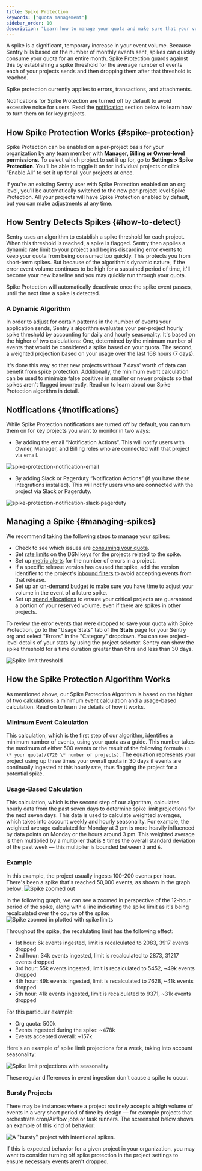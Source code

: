 ```yaml
---
title: Spike Protection
keywords: ["quota management"]
sidebar_order: 10
description: "Learn how to manage your quota and make sure that your volume isn't consumed all at once with Spike Protection."
---
```


A spike is a significant, temporary increase in your event volume. Because Sentry bills based on the number of monthly events sent, spikes can quickly consume your quota for an entire month. Spike Protection guards against this by establishing a spike threshold for the average number of events each of your projects sends and then dropping them after that threshold is reached.

Spike protection currently applies to errors, transactions, and attachments.

<Note>

Notifications for Spike Protection are turned off by default to avoid excessive noise for users. Read the [notification](/product/accounts/quotas/spike-protection/#notifications) section below to learn how to turn them on for key projects.

</Note>

## How Spike Protection Works {#spike-protection}

Spike Protection can be enabled on a per-project basis for your organization by any team member with **Manager, Billing or Owner-level permissions**. To select which project to set it up for, go to **Settings > Spike Protection**. You'll be able to toggle it on for individual projects or click “Enable All” to set it up for all your projects at once.

<Note>

If you're an existing Sentry user with Spike Protection enabled on an org level, you'll be automatically switched to the new per-project level Spike Protection. All your projects will have Spike Protection enabled by default, but you can make adjustments at any time.

</Note>

## How Sentry Detects Spikes {#how-to-detect}

Sentry uses an algorithm to establish a spike threshold for each project. When this threshold is reached, a spike is flagged. Sentry then applies a dynamic rate limit to your project and begins discarding error events to keep your quota from being consumed too quickly. This protects you from short-term spikes. But because of the algorithm's dynamic nature, if the error event volume continues to be high for a sustained period of time, it'll become your new baseline and you may quickly run through your quota.

Spike Protection will automatically deactivate once the spike event passes, until the next time a spike is detected.

### A Dynamic Algorithm

In order to adjust for certain patterns in the number of events your application sends, Sentry's algorithm evaluates your per-project hourly spike threshold by accounting for daily and hourly seasonality. It's based on the higher of two calculations: One, determined by the minimum number of events that would be considered a spike based on your quota. The second, a weighted projection based on your usage over the last 168 hours (7 days).

It's done this way so that new projects without 7 days' worth of data can benefit from spike protection. Additionally, the minimum event calculation can be used to minimize false positives in smaller or newer projects so that spikes aren't flagged incorrectly. Read on to learn about our Spike Protection algorithm in detail.

## Notifications {#notifications}

While Spike Protection notifications are turned off by default, you can turn them on for key projects you want to monitor in two ways:

- By adding the email “Notification Actions”. This will notify users with Owner, Manager, and Billing roles who are connected with that project via email.

![spike-protection-notification-email](https://user-images.githubusercontent.com/26800704/233509719-cacf233a-5618-43f8-9fd4-068f5c5217b3.png)

- By adding Slack or Pagerduty “Notification Actions” (if you have these integrations installed). This will notify users who are connected with the project via Slack or Pagerduty.

![spike-protection-notification-slack-pagerduty](https://user-images.githubusercontent.com/26800704/233509795-23825efb-a448-47e3-9b6c-f0d6aec0ecaa.png)

## Managing a Spike {#managing-spikes}

We recommend taking the following steps to manage your spikes:

- Check to see which issues are [consuming your quota](https://sentry.sentry.io/stats/).
- Set [rate limits](/product/accounts/quotas/manage-event-stream-guide/#6-rate-limiting) on the DSN keys for the projects related to the spike.
- Set up [metric alerts](/product/alerts/alert-types/#metric-alerts) for the number of errors in a project.
- If a specific release version has caused the spike, add the version identifier to the project's [inbound filters](/product/accounts/quotas/manage-event-stream-guide/#3-inbound-data-filters) to avoid accepting events from that release.
- Set up an [on-demand budget](/product/accounts/quotas/manage-event-stream-guide/#on-demand-budget) to make sure you have time to adjust your volume in the event of a future spike.
- Set up [spend allocations](/product/accounts/quotas/#spend-allocation) to ensure your critical projects are guaranteed a portion of your reserved volume, even if there are spikes in other projects.

To review the error events that were dropped to save your quota with Spike Protection, go to the "Usage Stats" tab of the **Stats** page for your Sentry org and select "Errors" in the "Category" dropdown. You can see project-level details of your stats by using the project selector. Sentry can show the spike threshold for a time duration greater than 6hrs and less than 30 days.

![Spike limit threshold](spike-limit-threshold.png)

## How the Spike Protection Algorithm Works

As mentioned above, our Spike Protection Algorithm is based on the higher of two calculations: a minimum event calculation and a usage-based calculation. Read on to learn the details of how it works.

### Minimum Event Calculation

This calculation, which is the first step of our algorithm, identifies a minimum number of events, using your quota as a guide. This number takes the maximum of either 500 events or the result of the following formula `(3 \* your quota)/(720 \* number of projects)`. The equation represents your project using up three times your overall quota in 30 days if events are continually ingested at this hourly rate, thus flagging the project for a potential spike.

### Usage-Based Calculation

This calculation, which is the second step of our algorithm, calculates hourly data from the past seven days to determine spike limit projections for the next seven days. This data is used to calculate weighted averages, which takes into account weekly and hourly seasonality. For example, the weighted average calculated for Monday at 3 pm is more heavily influenced by data points on Monday or the hours around 3 pm. This weighted average is then multiplied by a multiplier that is `5` times the overall standard deviation of the past week — this multiplier is bounded between `3` and `6`.

### Example

In this example, the project usually ingests 100-200 events per hour. There's been a spike that's reached 50,000 events, as shown in the graph below:
![Spike zoomed out](spike-protection-zoomed-out.png)

In the following graph, we can see a zoomed in perspective of the 12-hour period of the spike, along with a line indicating the spike limit as it's being recalculated over the course of the spike:
![Spike zoomed in plotted with spike limits](spike-protection-zoomed-in.png)

Throughout the spike, the recalulating limit has the following effect:

- 1st hour: 6k events ingested, limit is recalculated to 2083, 3917 events dropped
- 2nd hour: 34k events ingested, limit is recalculated to 2873, 31217 events dropped
- 3rd hour: 55k events ingested, limit is recalculated to 5452, ~49k events dropped
- 4th hour: 49k events ingested, limit is recalculated to 7628, ~41k events dropped
- 5th hour: 41k events ingested, limit is recalculated to 9371, ~31k events dropped

For this particular example:

- Org quota: 500k
- Events ingested during the spike: ~478k
- Events accepted overall: ~157k

Here's an example of spike limit projections for a week, taking into account seasonality:

![Spike limit projections with seasonality](spike-protection-steady-state.png)

These regular differences in event ingestion don't cause a spike to occur.

### Bursty Projects

There may be instances where a project routinely accepts a high volume of events in a very short period of time by design — for example projects that orchestrate cron/Airflow jobs or task runners. The screenshot below shows an example of this kind of behavior:

![A "bursty" project with intentional spikes.](bursty_projects.png)

If this is expected behavior for a given project in your organization, you may want to consider turning off spike protection in the project settings to ensure necessary events aren't dropped.
